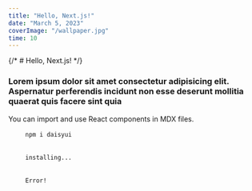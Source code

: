 ```yaml
---
title: "Hello, Next.js!"
date: "March 5, 2023"
coverImage: "/wallpaper.jpg"
time: 10
---
```


{/* # Hello, Next.js! */}

### Lorem ipsum dolor sit amet consectetur adipisicing elit. Aspernatur perferendis incidunt non esse deserunt mollitia quaerat quis facere sint quia

You can import and use React components in MDX files.

<div className="not-prose mockup-code">
  <pre data-prefix="1">
    <code>npm i daisyui</code>
  </pre>
  <pre data-prefix="2">
    <code>installing...</code>
  </pre>
  <pre data-prefix="3" className="bg-warning text-warning-content">
    <code>Error!</code>
  </pre>
</div>
